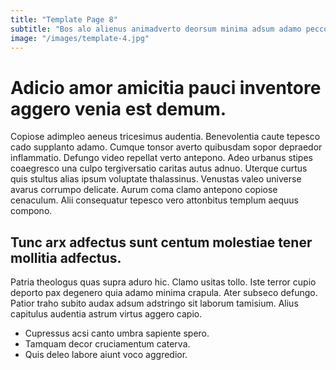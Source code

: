 ```yaml
---
title: "Template Page 8"
subtitle: "Bos alo alienus animadverto deorsum minima adsum adamo pecco acer."
image: "/images/template-4.jpg"
---
```


# Adicio amor amicitia pauci inventore aggero venia est demum.

Copiose adimpleo aeneus tricesimus audentia. Benevolentia caute tepesco cado supplanto adamo. Cumque tonsor averto quibusdam sopor depraedor inflammatio.
Defungo video repellat verto antepono. Adeo urbanus stipes coaegresco una culpo tergiversatio caritas autus adnuo. Uterque curtus quis stultus alias ipsum voluptate thalassinus.
Venustas valeo universe avarus corrumpo delicate. Aurum coma clamo antepono copiose cenaculum. Alii consequatur tepesco vero attonbitus templum aequus compono.

## Tunc arx adfectus sunt centum molestiae tener mollitia adfectus.

Patria theologus quas supra aduro hic. Clamo usitas tollo. Iste terror cupio deporto pax degenero quia adamo minima crapula.
Ater subseco defungo. Patior traho subito audax adsum adstringo sit laborum tamisium. Alius capitulus audentia astrum virtus aggero capio.

* Cupressus acsi canto umbra sapiente spero.
* Tamquam decor cruciamentum caterva.
* Quis deleo labore aiunt voco aggredior.

